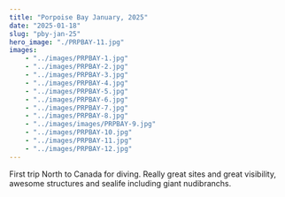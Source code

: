 ```yaml
---
title: "Porpoise Bay January, 2025"
date: "2025-01-18"
slug: "pby-jan-25"
hero_image: "./PRPBAY-11.jpg"
images:
    - "../images/PRPBAY-1.jpg"
    - "../images/PRPBAY-2.jpg"
    - "../images/PRPBAY-3.jpg"
    - "../images/PRPBAY-4.jpg"
    - "../images/PRPBAY-5.jpg"
    - "../images/PRPBAY-6.jpg"
    - "../images/PRPBAY-7.jpg"
    - "../images/PRPBAY-8.jpg"
    - "../images/images/PRPBAY-9.jpg"
    - "../images/PRPBAY-10.jpg"
    - "../images/PRPBAY-11.jpg"
    - "../images/PRPBAY-12.jpg"
---
```


First trip North to Canada for diving. Really great sites and great visibility, awesome structures and sealife including giant nudibranchs.
